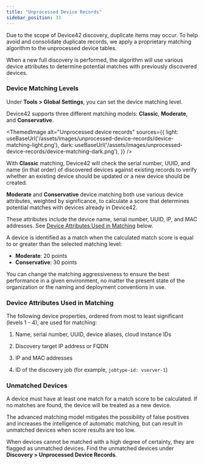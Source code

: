 ```yaml
---
title: "Unprocessed Device Records"
sidebar_position: 33
---
```



Due to the scope of Device42 discovery, duplicate items may occur. To help avoid and consolidate duplicate records, we apply a proprietary matching algorithm to the unprocessed device tables. 

When a new full discovery is performed, the algorithm will use various device attributes to determine potential matches with previously discovered devices.

### Device Matching Levels

Under **Tools > Global Settings**, you can set the device matching level. 

Device42 supports three different matching models: **Classic**, **Moderate**, and **Conservative**. 

<ThemedImage
  alt="Unprocessed device records"
  sources={{
    light: useBaseUrl('/assets/images/unprocessed-device-records/device-matching-light.png'),
    dark: useBaseUrl('/assets/images/unprocessed-device-records/device-matching-dark.png'),
  }}
/>

With **Classic** matching, Device42 will check the serial number, UUID, and name (in that order) of discovered devices against existing records to verify whether an existing device should be updated or a new device should be created.

**Moderate** and **Conservative** device matching both use various device attributes, weighted by significance, to calculate a score that determines potential matches with devices already in Device42.  

These attributes include the device name, serial number, UUID, IP, and MAC addresses. See [Device Attributes Used in Matching](#device-attributes-used-in-matching) below.

A device is identified as a match when the calculated match score is equal to or greater than the selected matching level:

- **Moderate**: 20 points
- **Conservative**: 30 points

You can change the matching aggressiveness to ensure the best performance in a given environment, no matter the present state of the organization or the naming and deployment conventions in use.

### Device Attributes Used in Matching

The following device properties, ordered from most to least significant (levels 1 - 4), are used for matching:

1. Name, serial number, UUID, device aliases, cloud instance IDs

2. Discovery target IP address or FQDN

3. IP and MAC addresses

4. ID of the discovery job (for example, `jobtype-id: vserver-1`)

### Unmatched Devices

A device must have at least one match for a match score to be calculated. If no matches are found, the device will be treated as a new device.

The advanced matching model mitigates the possibility of false positives and increases the intelligence of automatic matching, but can result in unmatched devices when score results are too low.  

When devices cannot be matched with a high degree of certainty, they are flagged as unmatched devices. Find the unmatched devices under **Discovery > Unprocessed Device Records**.
